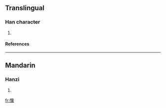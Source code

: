 ==Translingual==
===Han character===
{{Han char|rn=61|rad=心|as=17|sn=20|four=9408<sub>1</sub>|canj=心中心金 (PLPC)}}
# {{defn|Han|sort=心17}}
====References====
{{Han ref|kx=0408.380|dkj=11482|dj=0750.130|hdz=42370.120|uh=61FB|ud=25083|bh=F241|bd=62017}}

----
==Mandarin==
===Hanzi===
{{cmn-hanzi|pin=[[jì]] (ji4)|wg=chi<sup>4</sup>}}
# {{defn|Mandarin}}

[[fr:懻]]